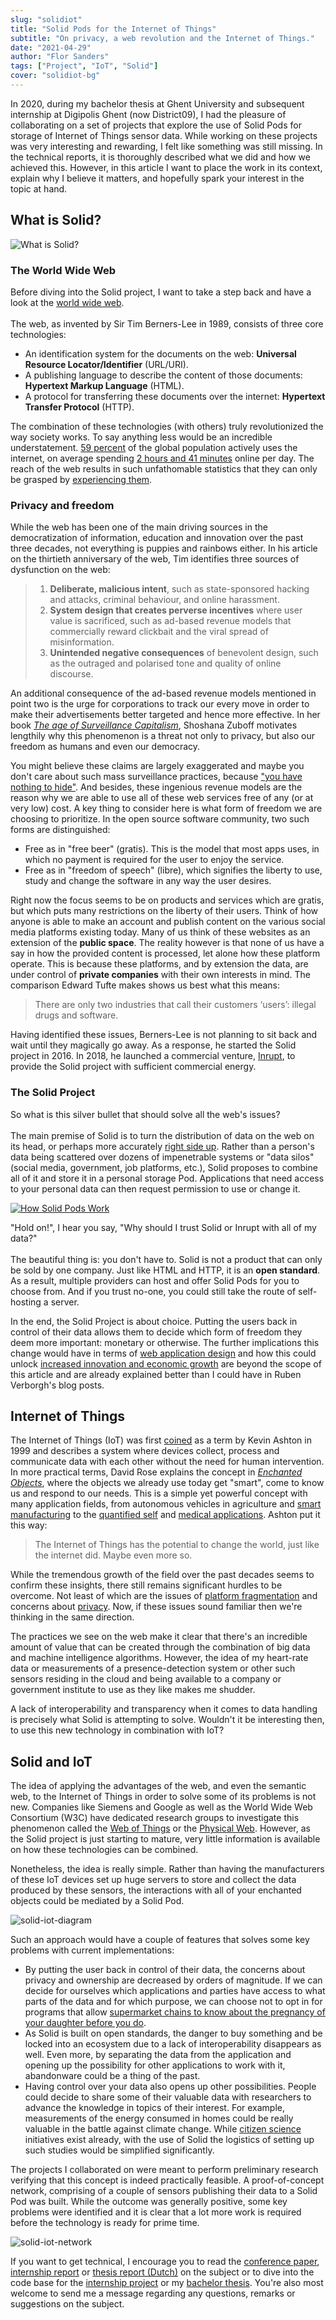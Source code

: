 ```yaml
---
slug: "solidiot"
title: "Solid Pods for the Internet of Things"
subtitle: "On privacy, a web revolution and the Internet of Things."
date: "2021-04-29"
author: "Flor Sanders"
tags: ["Project", "IoT", "Solid"]
cover: "solidiot-bg"
---
```




In 2020, during my bachelor thesis at Ghent University and subsequent internship at Digipolis Ghent (now District09), I had the pleasure of collaborating on a set of projects that explore the use of Solid Pods for storage of Internet of Things sensor data. While working on these projects was very interesting and rewarding, I felt like something was still missing. In the technical reports, it is thoroughly described what we did and how we achieved this. However, in this article I want to place the work in its context, explain why I believe it matters, and hopefully spark your interest in the topic at hand.

## What is Solid?

![What is Solid?](solidiot.assets/solidlogo.jpeg)

### The World Wide Web

Before diving into the Solid project, I want to take a step back and have a look at the [world wide web](https://www.w3.org/History.html).<br></br>
The web, as invented by Sir Tim Berners-Lee in 1989, consists of three core technologies:

- An identification system for the documents on the web: **Universal Resource Locator/Identifier** (URL/URI).
- A publishing language to describe the content of those documents: **Hypertext Markup Language** (HTML).
- A protocol for transferring these documents over the internet: **Hypertext Transfer Protocol** (HTTP).

The combination of these technologies (with others) truly revolutionized the way society works. To say anything less would be an incredible understatement. [59 percent](https://www.statista.com/statistics/617136/digital-population-worldwide/) of the global population actively uses the internet, on average spending [2 hours and 41 minutes](https://www.statista.com/statistics/319732/daily-time-spent-online-device/) online per day. The reach of the web results in such unfathomable statistics that they can only be grasped by [experiencing them](https://www.webfx.com/internet-real-time/).

### Privacy and freedom

While the web has been one of the main driving sources in the democratization of information, education and innovation over the past three decades, not everything is puppies and rainbows either. In his article on the thirtieth anniversary of the web, Tim identifies three sources of dysfunction on the web:

> 1. **Deliberate, malicious intent**, such as state-sponsored hacking and attacks, criminal behaviour, and online harassment.
> 2. **System design that creates perverse incentives** where user value is sacrificed, such as ad-based revenue models that commercially reward clickbait and the viral spread of misinformation.
> 3. **Unintended negative consequences** of benevolent design, such as the outraged and polarised tone and quality of online discourse.

An additional consequence of the ad-based revenue models mentioned in point two is the urge for corporations to track our every move in order to make their advertisements better targeted and hence more effective. In her book [_The age of Surveillance Capitalism_](https://shoshanazuboff.com/book/about/), Shoshana Zuboff motivates lengthily why this phenomenon is a threat not only to privacy, but also our freedom as humans and even our democracy.

You might believe these claims are largely exaggerated and maybe you don't care about such mass surveillance practices, because ["you have nothing to hide"](https://www.amnesty.org/en/latest/campaigns/2015/04/7-reasons-why-ive-got-nothing-to-hide-is-the-wrong-response-to-mass-surveillance/). And besides, these ingenious revenue models are the reason why we are able to use all of these web services free of any (or at very low) cost. A key thing to consider here is what form of freedom we are choosing to prioritize. In the open source software community, two such forms are distinguished:

- Free as in "free beer" (gratis). This is the model that most apps uses, in which no payment is required for the user to enjoy the service.
- Free as in "freedom of speech" (libre), which signifies the liberty to use, study and change the software in any way the user desires.

Right now the focus seems to be on products and services which are gratis, but which puts many restrictions on the liberty of their users. Think of how anyone is able to make an account and publish content on the various social media platforms existing today. Many of us think of these websites as an extension of the **public space**. The reality however is that none of us have a say in how the provided content is processed, let alone how these platform operate. This is because these platforms, and by extension the data, are under control of **private companies** with their own interests in mind. The comparison Edward Tufte makes shows us best what this means:

> There are only two industries that call their customers ‘users’: illegal drugs and software.

Having identified these issues, Berners-Lee is not planning to sit back and wait until they magically go away. As a response, he started the Solid project in 2016. In 2018, he launched a commercial venture, [Inrupt](https://inrupt.com), to provide the Solid project with sufficient commercial energy.

### The Solid Project

So what is this silver bullet that should solve all the web's issues?<br></br>The main premise of Solid is to turn the distribution of data on the web on its head, or perhaps more accurately [right side up](https://inrupt.com/turning-the-privacy-world-right-side-up). Rather than a person's data being scattered over dozens of impenetrable systems or "data silos" (social media, government, job platforms, etc.), Solid proposes to combine all of it and store it in a personal storage Pod. Applications that need access to your personal data can then request permission to use or change it.

[![How Solid Pods Work](./solidiot.assets/solidworks.png)](https://inrupt.com/solid)

"Hold on!", I hear you say, "Why should I trust Solid or Inrupt with all of my data?"<br></br>
The beautiful thing is: you don't have to. Solid is not a product that can only be sold by one company. Just like HTML and HTTP, it is an **open standard**. As a result, multiple providers can host and offer Solid Pods for you to choose from. And if you trust no-one, you could still take the route of self-hosting a server.

In the end, the Solid Project is about choice. Putting the users back in control of their data allows them to decide which form of freedom they deem more important: monetary or otherwise. The further implications this change would have in terms of [web application design](https://ruben.verborgh.org/blog/2017/12/20/paradigm-shifts-for-the-decentralized-web/) and how this could unlock [increased innovation and economic growth](https://ruben.verborgh.org/blog/2020/12/07/a-data-ecosystem-fosters-sustainable-innovation/) are beyond the scope of this article and are already explained better than I could have in Ruben Verborgh's blog posts.

## Internet of Things

The Internet of Things (IoT) was first [coined](https://www.rfidjournal.com/that-internet-of-things-thing) as a term by Kevin Ashton in 1999 and describes a system where devices collect, process and communicate data with each other without the need for human intervention. In more practical terms, David Rose explains the concept in [_Enchanted Objects_](https://enchantedobjects.com/#/enchanted-objects/), where the objects we already use today get "smart", come to know us and respond to our needs. This is a simple yet powerful concept with many application fields, from autonomous vehicles in agriculture and [smart manufacturing](https://spectrum.ieee.org/telecom/internet/the-industrial-internet-of-things) to the [quantified self](https://quantifiedself.com/) and [medical applications](https://www2.deloitte.com/global/en/pages/life-sciences-and-healthcare/articles/medtech-internet-of-medical-things.html). Ashton put it this way:

> The Internet of Things has the potential to change the world, just like the internet did. Maybe even more so.

While the tremendous growth of the field over the past decades seems to confirm these insights, there still remains significant hurdles to be overcome. Not least of which are the issues of [platform fragmentation](https://www.qualcomm.com/news/onq/2016/02/19/fragmentation-enemy-internet-things) and concerns about [privacy](https://madsg.com/wp-content/uploads/2015/12/Designing_the_Internet_of_Things.pdf#p303). Now, if these issues sound familiar then we're thinking in the same direction.

The practices we see on the web make it clear that there's an incredible amount of value that can be created through the combination of big data and machine intelligence algorithms. However, the idea of my heart-rate data or measurements of a presence-detection system or other such sensors residing in the cloud and being available to a company or government institute to use as they like makes me shudder.

A lack of interoperability and transparency when it comes to data handling is precisely what Solid is attempting to solve. Wouldn't it be interesting then, to use this new technology in combination with IoT?

## Solid and IoT

The idea of applying the advantages of the web, and even the semantic web, to the Internet of Things in order to solve some of its problems is not new. Companies like Siemens and Google as well as the World Wide Web Consortium (W3C) have dedicated research groups to investigate this phenomenon called the [Web of Things](https://www.w3.org/WoT/) or the [Physical Web](http://google.github.io/physical-web/). However, as the Solid project is just starting to mature, very little information is available on how these technologies can be combined.

Nonetheless, the idea is really simple. Rather than having the manufacturers of these IoT devices set up huge servers to store and collect the data produced by these sensors, the interactions with all of your enchanted objects could be mediated by a Solid Pod.

![solid-iot-diagram](solidiot.assets/solid-iot-diagram.png)

Such an approach would have a couple of features that solves some key problems with current implementations:

- By putting the user back in control of their data, the concerns about privacy and ownership are decreased by orders of magnitude.
  If we can decide for ourselves which applications and parties have access to what parts of the data and for which purpose, we can choose not to opt in for programs that allow [supermarket chains to know about the pregnancy of your daughter before you do](https://www.forbes.com/sites/kashmirhill/2012/02/16/how-target-figured-out-a-teen-girl-was-pregnant-before-her-father-did/?sh=2234ba816668).
- As Solid is built on open standards, the danger to buy something and be locked into an ecosystem due to a lack of interoperability disappears as well. Even more, by separating the data from the application and opening up the possibility for other applications to work with it, abandonware could be a thing of the past.
- Having control over your data also opens up other possibilities. People could decide to share some of their valuable data with researchers to advance the knowledge in topics of their interest. For example, measurements of the energy consumed in homes could be really valuable in the battle against climate change. While [citizen science](https://ec.europa.eu/digital-single-market/en/citizen-science) initiatives exist already, with the use of Solid the logistics of setting up such studies would be simplified significantly.

The projects I collaborated on were meant to perform preliminary research verifying that this concept is indeed practically feasible. A proof-of-concept network, comprising of a couple of sensors publishing their data to a Solid Pod was built. While the outcome was generally positive, some key problems were identified and it is clear that a lot more work is required before the technology is ready for prime time.

![solid-iot-network](solidiot.assets/solid-iot-network.jpg)

If you want to get technical, I encourage you to read the [conference paper](https://lib.ugent.be/catalog/pug01:8694858), <a href={internshipReport} download>internship report</a> or <a href={thesisReport} download>thesis report (Dutch)</a> on the subject or to dive into the code base for the [internship project](https://github.com/lab9k/Solid-Pods-For-IoT) or my [bachelor thesis](https://github.com/th1j5/IoT-Solid-project). You're also most welcome to send me a message regarding any questions, remarks or suggestions on the subject.
